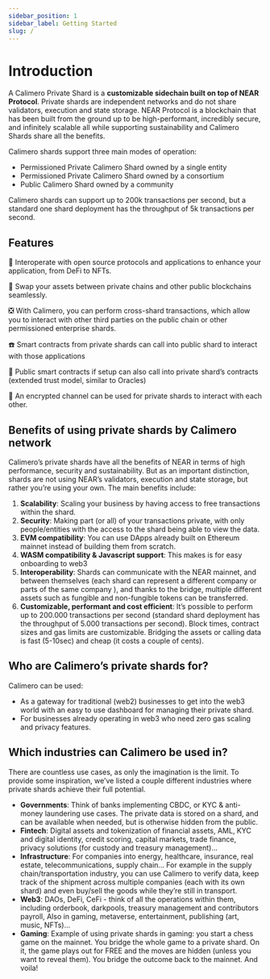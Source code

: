 ```yaml
---
sidebar_position: 1
sidebar_label: Getting Started
slug: /
---
```


# Introduction
A Calimero Private Shard is a **customizable sidechain built on top of NEAR Protocol**. Private shards are independent networks and do not share validators, execution and state storage. NEAR Protocol is a blockchain that has been built from the ground up to be high-performant, incredibly secure, and infinitely scalable all while supporting sustainability and Calimero Shards share all the benefits.

Calimero shards support three main modes of operation:
- Permissioned Private Calimero Shard owned by a single entity
- Permissioned Private Calimero Shard owned by a consortium 
- Public Calimero Shard owned by a community

Calimero shards can support up to 200k transactions per second, but a standard one shard deployment has the throughput of 5k transactions per second.


## Features
🤝 Interoperate with open source protocols and applications to enhance your application, from DeFi to NFTs.

🔄 Swap your assets between private chains and other public blockchains seamlessly. 

❎ With Calimero, you can perform cross-shard transactions, which allow you to interact with other third parties on the public chain or other permissioned enterprise shards. 

☎️ Smart contracts from private shards can call into public shard to interact with those applications  

📲 Public smart contracts if setup can also call into private shard’s contracts (extended trust model, similar to Oracles)

🔐 An encrypted channel can be used for private shards to interact with each other. 


## Benefits of using private shards by Calimero network

Calimero’s private shards have all the benefits of NEAR in terms of high performance, security and sustainability. But as an important distinction, shards are not using NEAR’s validators, execution and state storage, but rather you’re using your own. The main benefits include:

1. **Scalability**: Scaling your business by having access to free transactions within the shard.
2. **Security**: Making part (or all) of your transactions private, with only people/entities with the access to the shard being able to view the data.
3. **EVM compatibility**: You can use DApps already built on Ethereum mainnet instead of building them from scratch.
4. **WASM compatibility & Javascript support**:  This makes is for easy onboarding to web3
5. **Interoperability**: Shards can communicate with the NEAR mainnet, and between themselves (each shard can represent a different company or parts of the same company ), and thanks to the bridge, multiple different assets such as fungible and non-fungible tokens can be transferred.
6. **Customizable, performant and cost efficient**: It’s possible to perform up to 200.000 transactions per second (standard shard deployment has the throughput of 5.000 transactions per second). Block times, contract sizes and gas limits are customizable. Bridging the assets or calling data is fast (5-10sec) and cheap (it costs a couple of cents).

## Who are Calimero’s private shards for?

Calimero can be used:

- As a gateway for traditional (web2) businesses to get into the web3 world with an easy to use dashboard for managing their private shard.
- For businesses already operating in web3 who need zero gas scaling and privacy features.

## Which industries can Calimero be used in?

There are countless use cases, as only the imagination is the limit. To provide some inspiration, we’ve listed a couple different industries where private shards achieve their full potential.
- **Governments**: Think of banks implementing CBDC, or KYC & anti-money laundering use cases. The private data is stored on a shard, and can be available when needed, but is otherwise hidden from the public.
- **Fintech**: Digital assets and tokenization of financial assets, AML, KYC and digital identity, credit scoring, capital markets, trade finance, privacy solutions (for custody and treasury management)…
- **Infrastructure**: For companies into energy, healthcare, insurance, real estate, telecommunications, supply chain… For example in the supply chain/transportation industry, you can use Calimero to verify data, keep track of the shipment across multiple companies (each with its own shard) and even buy/sell the goods while they’re still in transport.
- **Web3**: DAOs, DeFi, CeFi - think of all the operations within them, including orderbook, darkpools, treasury management and contributors payroll, Also in gaming, metaverse, entertainment, publishing (art, music, NFTs)…
- **Gaming**: Example of using private shards in gaming: you start a chess game on the mainnet. You bridge the whole game to a private shard. On it, the game plays out for FREE and the moves are hidden (unless you want to reveal them). You bridge the outcome back to the mainnet. And voila!

